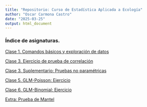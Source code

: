---
title: "Repositorio: Curso de Estadística Aplicada a Ecología"
author: "Oscar Carmona Castro"
date: "2025-03-25"
output: html_document
---



### **Índice de asignaturas.**

[Clase 1. Comandos básicos y exploración de datos]()

[Clase 3. Ejercicio de prueba de correlación]()

[Clase 3. Suplementario: Pruebas no paramétricas]()

[Clase 5. GLM-Poisson: Ejercicio]()

[Clase 6. GLM-Binomial: Ejercicio]()

[Extra: Prueba de Mantel]()